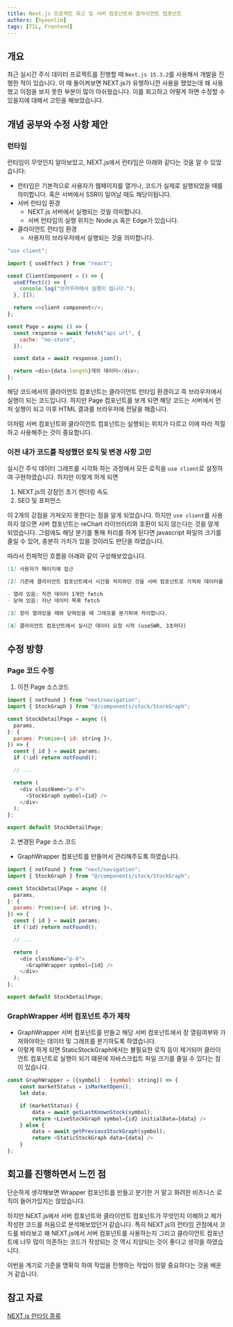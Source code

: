 ```yaml
---
title: Next.js 프로젝트 회고 및 서버 컴포넌트와 클라이언트 컴포넌트
authors: [hyeonlim]
tags: [TIL, Frontend]
---
```


## 개요

최근 실시간 주식 데이터 프로젝트를 진행할 때 `Next.js 15.3.2`를 사용해서 개발을 진행한 적이 있습니다. 이 때 돌이켜보면 NEXT.js가 유행하니깐 사용을 했었는데 왜 사용했고 이점을 보지 못한 부분이 많이 아쉬웠습니다. 이를 회고하고 어떻게 하면 수정할 수 있을지에 대해서 고민을 해보았습니다.

## 개념 공부와 수정 사항 제안

### 런타임

런타임이 무엇인지 알아보았고, NEXT.js에서 런타임은 아래와 같다는 것을 알 수 있었습니다:

- 런타임은 기본적으로 사용자가 웹페이지를 열거나, 코드가 실제로 실행되었을 때를 의미합니다. 혹은 서버에서 SSR이 일어날 때도 해당이됩니다.
- 서버 런타임 환경
  - NEXT.js 서버에서 실행되는 것읠 의미합니다.
  - 서버 런타임의 실행 위치는 Node.js 혹은 Edge가 있습니다.
- 클라이언트 런타임 환경
  - 사용자의 브라우저에서 실행되는 것을 의미합니다.

```javascript
"use client";

import { useEffect } from "react";

const ClientComponent = () => {
  useEffect(() => {
    console.log("브라우저에서 실행이 됩니다.");
  }, []);

  return <>client component</>;
};
```

```javascript
const Page = async () => {
  const response = await fetch("api url", {
    cache: "no-store",
  });

  const data = await response.json();

  return <div>{data.length}개의 데이터</div>;
};
```

해당 코드에서의 클라이언트 컴포넌트는 클라이언트 런타임 환경이고 즉 브라우저에서 실행이 되는 코드입니다. 하지만 Page 컴포넌트를 보게 되면 해당 코드는 서버에서 먼저 실행이 되고 이후 HTML 결과를 브라우저에 전달을 해줍니다.

이처럼 서버 컴포넌트와 클라이언트 컴포넌트는 실행되는 위치가 다르고 이에 따라 적절하고 사용해주는 것이 중요합니다.

### 이전 내가 코드를 작성했던 로직 및 변경 사항 고민

실시간 주식 데이터 그래프를 시각화 하는 과정에서 모든 로직을 `use client`로 설정하여 구현하였습니다. 하지만 이렇게 하게 되면

1. NEXT.js의 강점인 초기 렌더링 속도
2. SEO 및 포퍼먼스

이 2개의 강점을 가져오지 못한다는 점을 알게 되었습니다. 하지만 `use client`를 사용하지 않으면 서버 컴포넌트는 reChart 라이브러리와 호환이 되지 않는다는 것을 알게 되었습니다. 그럼에도 해당 분기를 통해 처리를 하게 된다면 javascript 파일의 크기를 줄일 수 있어, 충분히 가치가 있을 것이라도 판단을 하였습니다.

따라서 전체적인 흐름을 아래와 같이 구성해보았습니다.

```md
[1] 사용자가 페이지에 접근

[2] 기존에 클라이언트 컴포넌트에서 시간을 처리하던 것을 서버 컴포넌트로 가져와 데이터를 처리

- 열려 있음: 직전 데이터 1개만 fetch
- 닫혀 있음: 지난 데이터 목록 fetch

[3] 장이 열려있을 때와 닫혀있을 때 그래프를 분기하여 처리합니다.

[4] 클라이언트 컴포넌트에서 실시간 데이터 요청 시작 (useSWR, 3초마다)
```

## 수정 방향

### Page 코드 수정

1. 이전 Page 소스코드

```javascript
import { notFound } from "next/navigation";
import { StockGraph } from "@/components/stock/StockGraph";

const StockDetailPage = async ({
  params,
}: {
  params: Promise<{ id: string }>,
}) => {
  const { id } = await params;
  if (!id) return notFound();

  // ...

  return (
    <div className="p-8">
      <StockGraph symbol={id} />
    </div>
  );
};

export default StockDetailPage;
```

2. 변경된 Page 소스 코드

- GraphWrapper 컴포넌트를 만들어서 관리해주도록 하였습니다.

```javascript
import { notFound } from "next/navigation";
import { StockGraph } from "@/components/stock/StockGraph";

const StockDetailPage = async ({
  params,
}: {
  params: Promise<{ id: string }>,
}) => {
  const { id } = await params;
  if (!id) return notFound();

  // ...

  return (
    <div className="p-8">
      <GraphWrapper symbol={id} />
    </div>
  );
};

export default StockDetailPage;
```

### GraphWrapper 서버 컴포넌트 추가 제작

- GraphWrapper 서버 컴포넌트를 만들고 해당 서버 컴포넌트에서 장 열림여부와 가져와야하는 데이터 및 그래프를 분기하도록 하였습니다.
- 이렇게 하게 되면 StaticStockGraph에서는 불필요한 로직 등이 제거되어 클라이언트 컴포넌트로 실행이 되기 떄문에 자바스크립트 파일 크기를 줄일 수 있다는 점이 있습니다.

```javascript
const GraphWrapper = ({symbol} : {symbol: string}) => {
    const marketStatus = isMarketOpen();
    let data;

    if (marketStatus) {
        data = await getLastKnownStock(symbol);
        return <LiveStockGraph symbol={id} initialData={data} />
    } else {
        data = await getPreviousStockGraph(symbol);
        return <StaticStockGraph data={data} />
    }
};
```

## 회고를 진행하면서 느낀 점

단순하게 생각해보면 Wrapper 컴포넌트를 만들고 분기한 거 말고 화려한 비즈니스 로직이 들어가있지는 않았습니다.

하지만 NEXT.js에서 서버 컴포넌트와 클라이언트 컴포넌트가 무엇인지 이해하고 제가 작성한 코드를 처음으로 분석해보았던거 같습니다. 특히 NEXT.js의 런타임 관점에서 코드를 바라보고 왜 NEXT.js에서 서버 컴포넌트를 사용하는지 그리고 클라이언트 컴포넌트에 너무 많이 의존하는 코드가 작성되는 것 역시 지양되는 것이 좋다고 생각을 하였습니다.

이번을 계기로 기준을 명확히 하여 작업을 진행하는 작업이 정말 중요하다는 것을 배운거 같습니다.

## 참고 자료

<a href="https://nextjs-ko.org/docs/app/building-your-application/rendering/edge-and-nodejs-runtimes">
  NEXT.js 런타임 종류
</a>
